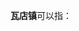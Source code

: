 '''瓦店镇'''可以指：
{{PRC admin/disambig|34/12/21/115/000|41/11/22/106/000|41/13/02/103/000}}
{{disambig|cat=三字中国镇名消歧义}}